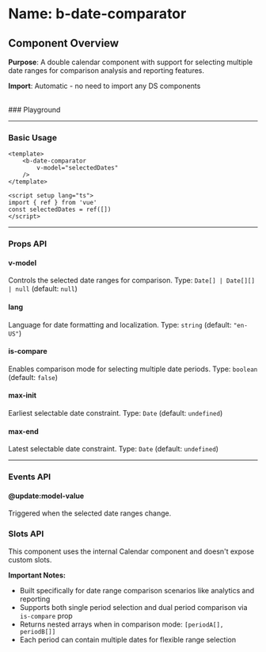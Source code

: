 
<Meta of={BDateComparator} />

# Name: b-date-comparator
## Component Overview

**Purpose**: A double calendar component with support for selecting multiple date ranges for comparison analysis and reporting features.

**Import**: Automatic - no need to import any DS components

<br />
### Playground

<Canvas of={BDateComparator.Primary} />
<Controls />

---

### Basic Usage

```vue
<template>
    <b-date-comparator 
        v-model="selectedDates"
    />
</template>

<script setup lang="ts">
import { ref } from 'vue'
const selectedDates = ref([])
</script>
```

<Canvas sourceState="none" of={BDateComparator.Primary} />

---

### Props API

#### v-model
Controls the selected date ranges for comparison. Type: `Date[] | Date[][] | null` (default: `null`)

#### lang
Language for date formatting and localization. Type: `string` (default: `"en-US"`)

<Canvas sourceState="none" of={BDateComparator.Lang} />

#### is-compare
Enables comparison mode for selecting multiple date periods. Type: `boolean` (default: `false`)

<Canvas sourceState="none" of={BDateComparator.IsCompare} />

#### max-init
Earliest selectable date constraint. Type: `Date` (default: `undefined`)

<Canvas sourceState="none" of={BDateComparator.MaxInit} />

#### max-end
Latest selectable date constraint. Type: `Date` (default: `undefined`)

<Canvas sourceState="none" of={BDateComparator.MaxEnd} />

---

### Events API

#### @update:model-value
Triggered when the selected date ranges change.

### Slots API

This component uses the internal Calendar component and doesn't expose custom slots.

**Important Notes:**
- Built specifically for date range comparison scenarios like analytics and reporting
- Supports both single period selection and dual period comparison via `is-compare` prop
- Returns nested arrays when in comparison mode: `[periodA[], periodB[]]`
- Each period can contain multiple dates for flexible range selection